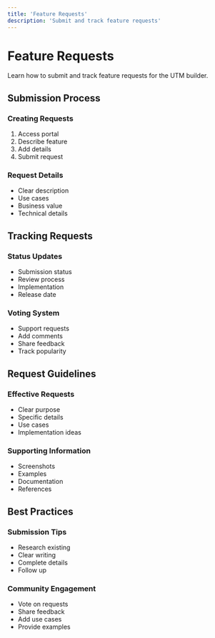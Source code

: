 ```yaml
---
title: 'Feature Requests'
description: 'Submit and track feature requests'
---
```


# Feature Requests

Learn how to submit and track feature requests for the UTM builder.

## Submission Process

### Creating Requests
1. Access portal
2. Describe feature
3. Add details
4. Submit request

### Request Details
- Clear description
- Use cases
- Business value
- Technical details

## Tracking Requests

### Status Updates
- Submission status
- Review process
- Implementation
- Release date

### Voting System
- Support requests
- Add comments
- Share feedback
- Track popularity

## Request Guidelines

### Effective Requests
- Clear purpose
- Specific details
- Use cases
- Implementation ideas

### Supporting Information
- Screenshots
- Examples
- Documentation
- References

## Best Practices

### Submission Tips
- Research existing
- Clear writing
- Complete details
- Follow up

### Community Engagement
- Vote on requests
- Share feedback
- Add use cases
- Provide examples
